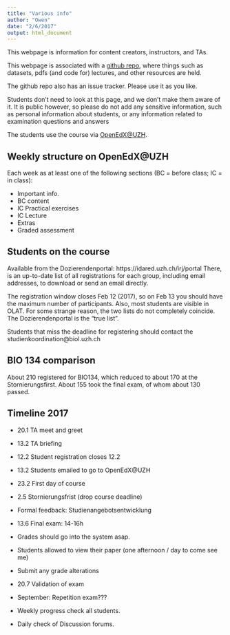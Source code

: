 ```yaml
---
title: "Various info"
author: "Owen"
date: "2/6/2017"
output: html_document
---
```


This webpage is information for content creators, instructors, and TAs.

This webpage is associated with a [github repo](https://github.com/opetchey/BIO144), where things such as datasets, pdfs (and code for) lectures, and other resources are held.

The github repo also has an issue tracker. Please use it as you like.

Students don't need to look at this page, and we don't make them aware of it. It is public however, so please do not add any sensitive information, such as personal information about students, or any information related to examination questions and answers

The students use the course via [OpenEdX\@UZH](https://openedx.mnf.uzh.ch/courses/course-v1:UZH+BIO144+FS2017/info).


## Weekly structure on OpenEdX\@UZH

Each week as at least one of the following sections (BC = before class; IC = in class):

* Important info.
* BC content
* IC Practical exercises
* IC Lecture
* Extras
* Graded assessment


## Students on the course

Available from the Dozierendenportal:
https://idared.uzh.ch/irj/portal
There, is an up-to-date list of all registrations for each group, including email addresses, to download or send an email directly.

The registration window closes Feb 12 (2017), so on Feb 13 you should have the maximum number of participants.
Also, most students are visible in OLAT. For some strange reason, the two lists do not completely coincide. The Dozierendenportal is the “true list”.

Students that miss the deadline for registering should contact the studienkoordination\@biol.uzh.ch


## BIO 134 comparison

About 210 registered for BIO134, which reduced to about 170 at the
Stornierungsfirst.  About 155 took the final exam, of whom about 130
passed.  


## Timeline 2017

- 20.1 TA meet and greet
- 13.2 TA briefing
- 12.2 Student registration closes 12.2
- 13.2 Students emailed to go to OpenEdX\@UZH 
- 23.2 First day of course
- 2.5  Stornierungsfrist (drop course deadline)
- Formal feedback: Studienangebotsentwicklung
- 13.6 Final exam: 14-16h
- Grades should go into the system asap.
- Students allowed to view their paper (one afternoon / day to come see me)
- Submit any grade alterations
- 20.7 Validation of exam
- September: Repetition exam??? 

- Weekly progress check all students.
- Daily check of Discussion forums.



